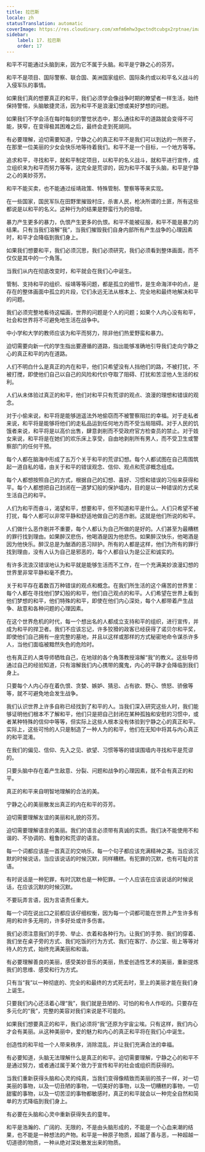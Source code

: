 ```yaml
---
title: 拉巴斯
locale: zh
statusTranslation: automatic
coverImage: https://res.cloudinary.com/xmfm6mhw3gwctndtcubgx2rptnae/image/upload/v1740337243/small_cover_educacion_fundamental_a051170f1c.webp
sidebar:
    label: 17. 拉巴斯
    order: 17
---
```

和平不可能通过头脑到来，因为它不属于头脑。和平是宁静之心的芬芳。

和平不是项目、国际警察、联合国、美洲国家组织、国际条约或以和平名义战斗的入侵军队的事情。

如果我们真的想要真正的和平，我们必须学会像战争时期的瞭望者一样生活，始终保持警惕，头脑敏捷灵活，因为和平不是浪漫幻想或美好梦想的问题。

如果我们不学会活在每时每刻的警觉状态中，那么通往和平的道路就会变得不可能，狭窄，在变得极其困难之后，最终会走到死胡同。

有必要理解，迫切需要知道，宁静之心的真正和平不是我们可以到达的一所房子，在那里一位美丽的少女会快乐地等待着我们。和平不是一个目标，一个地方等等。

追求和平，寻找和平，就和平制定项目，以和平的名义战斗，就和平进行宣传，成立组织来为和平而努力等等，这完全是荒谬的，因为和平不属于头脑，和平是宁静之心的美妙芬芳。

和平不能买卖，也不能通过绥靖政策、特殊管制、警察等等来实现。

在一些国家，国民军队在田野里摧毁村庄，杀害人民，枪决所谓的土匪，所有这些都说是以和平的名义。这种行为的结果是野蛮行为的倍增。

暴力产生更多的暴力，仇恨产生更多的仇恨。和平不能被征服，和平不能是暴力的结果。只有当我们溶解“我”，当我们摧毁我们自身内部所有产生战争的心理因素时，和平才会降临到我们身上。

如果我们想要和平，我们必须沉思，我们必须研究，我们必须看到整体画面，而不仅仅是其中的一个角落。

当我们从内在彻底改变时，和平就会在我们心中诞生。

管制、支持和平的组织、绥靖等等问题，都是孤立的细节，是生命海洋中的点，是存在的整体画面中孤立的片段，它们永远无法从根本上、完全地和最终地解决和平的问题。

我们必须完整地看待这幅画，世界的问题是个人的问题；如果个人内心没有和平，社会和世界将不可避免地生活在战争中。

中小学和大学的教师应该为和平而努力，除非他们热爱野蛮和暴力。

迫切需要向新一代的学生指出要遵循的道路，指出能够准确地引导我们走向宁静之心的真正和平的内在道路。

人们不明白什么是真正的内在和平，他们只希望没有人挡他们的路，不被打扰，不被打搅，即使他们自己以自己的风险和代价夺取了阻碍、打扰和苦涩他人生活的权利。

人们从未体验过真正的和平，他们对和平只有荒谬的观点、浪漫的理想和错误的观念。

对于小偷来说，和平将是能够逍遥法外地偷窃而不被警察阻拦的幸福。对于走私者来说，和平将是能够将他们的走私品运到任何地方而不受当局阻碍。对于人民的饥饿者来说，和平将是以高价出售，肆意剥削而不受政府官方检查员的禁止。对于妓女来说，和平将是在她们的欢乐床上享受，自由地剥削所有男人，而不受卫生或警察部门的任何干预。

每个人都在脑海中形成了五万个关于和平的荒谬幻想。每个人都试图在自己周围筑起一道自私的墙，由关于和平的错误观念、信仰、观点和荒谬概念组成。

每个人都想按照自己的方式，根据自己的幻想、喜好、习惯和错误的习俗来获得和平。每个人都想把自己封闭在一道梦幻般的保护墙内，目的是以一种错误的方式来生活自己的和平。

人们为和平而奋斗，渴望和平，想要和平，但不知道和平是什么。人们只希望不被打扰，每个人都可以非常平静和舒适地做自己的恶作剧。这就是他们所说的和平。

人们做什么恶作剧并不重要，每个人都认为自己所做的是好的。人们甚至为最糟糕的罪行找到理由。如果醉汉悲伤，他喝酒是因为他悲伤。如果醉汉快乐，他喝酒是因为他快乐。醉汉总是为酗酒的恶习辩护。所有的人都是这样，他们为所有的罪行找到理由，没有人认为自己是邪恶的，每个人都自认为是公正和诚实的。

有许多流浪汉错误地认为和平就是能够生活而不工作，在一个充满美妙浪漫幻想的世界里非常平静和毫不费力。

关于和平存在着数百万种错误的观点和概念。在我们所生活的这个痛苦的世界里：每个人都在寻找他们梦幻般的和平，他们自己观点的和平。人们希望在世界上看到他们梦想的和平，他们特殊的和平，即使在他们内心深处，每个人都带着产生战争、敌意和各种问题的心理因素。

在这个世界危机的时代，每一个想出名的人都成立支持和平的组织，进行宣传，并成为和平的捍卫者。我们不应该忘记，许多狡猾的政客已经获得了诺贝尔和平奖，即使他们自己拥有一座完整的墓地，并且以这样或那样的方式秘密地命令谋杀许多人，当他们面临被黯然失色的危险时。

也有真正的人类导师牺牲自己，在地球的各个角落教授溶解“我”的教义。这些导师通过自己的经验知道，只有溶解我们内心携带的魔鬼，内心的平静才会降临到我们身上。

只要每个人内心存在着仇恨、贪婪、嫉妒、猜忌、占有欲、野心、愤怒、骄傲等等，就不可避免地会发生战争。

我们认识世界上许多自称已经找到了和平的人。当我们深入研究这些人时，我们能够证明他们根本不了解和平，他们只是把自己封闭在某种孤独和安慰的习惯中，或者某种特殊的信仰中等等，但实际上这些人根本没有体验到宁静之心的真正和平。实际上，这些可怜的人只是制造了一种人为的和平，他们在无知中将其与内心真正的和平混淆。

在我们的偏见、信仰、先入之见、欲望、习惯等等的错误围墙内寻找和平是荒谬的。

只要头脑中存在着产生敌意、分裂、问题和战争的心理因素，就不会有真正的和平。

真正的和平来自明智地理解的合法的美。

宁静之心的美丽散发出真正的内在和平的芬芳。

迫切需要理解友谊的美丽和礼貌的芬芳。

迫切需要理解语言的美丽。我们的语言必须带有真诚的实质。我们决不能使用不和谐的、不协调的、粗鲁的和荒谬的语言。

每一个词都应该是一首真正的交响乐，每一个句子都应该充满精神之美。当应该沉默的时候说话，当应该说话的时候沉默，同样糟糕。有犯罪的沉默，也有可耻的言语。

有时说话是一种犯罪，有时沉默也是一种犯罪。一个人应该在应该说话的时候说话，在应该沉默的时候沉默。

不要玩弄言语，因为言语责任重大。

每一个词在说出口之前都应该仔细权衡，因为每一个词都可能在世界上产生许多有用的和许多无用的，许多好处或许多伤害。

我们必须注意我们的手势、举止、衣着和各种行为。让我们的手势、我们的穿着、我们坐在桌子旁的方式、我们吃饭的行为方式、我们在客厅、办公室、街上等等对待人的方式，始终充满美丽和和谐。

有必要理解善良的美丽，感受美妙音乐的美丽，热爱创造性艺术的美丽，重新提炼我们的思维、感受和行为方式。

只有当“我”以一种彻底的、完全的和最终的方式死去时，至上的美丽才能在我们身上诞生。

只要我们内心还活着心理“我”，我们就是丑陋的、可怕的和令人作呕的。只要存在多元化的“我”，完整的美容对我们来说是不可能的。

如果我们想要真正的和平，我们必须将“我”还原为宇宙尘埃。只有这样，我们内心才会有美丽。从这种美丽中，爱的魅力和内心的真正和平将在我们心中诞生。

创造性的和平给一个人带来秩序，消除混乱，并让我们充满合法的幸福。

有必要知道，头脑无法理解什么是真正的和平。迫切需要理解，宁静之心的和平不是通过努力，或者通过属于某个致力于宣传和平的社会或组织而获得的。

当我们重新获得头脑和心灵的纯真，当我们变得像精致而美丽的孩子一样，对一切美丽的事物，以及一切丑陋的事物，一切美好的事物，以及一切糟糕的事物，一切甜蜜的事物，以及一切苦涩的事物都敏感时，真正的和平就会以一种完全自然和简单的方式降临到我们身上。

有必要在头脑和心灵中重新获得失去的童年。

和平是浩瀚的、广阔的、无限的，不是由头脑形成的，不能是一个心血来潮的结果，也不能是一种想法的产物。和平是一种原子物质，超越了善与恶，一种超越一切道德的物质，一种从绝对深处散发出来的物质。


